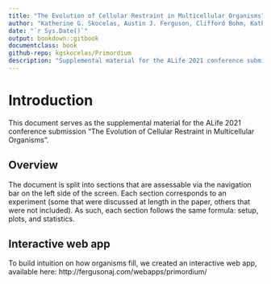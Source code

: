 ```yaml
---
title: "The Evolution of Cellular Restraint in Multicellular Organisms"
author: "Katherine G. Skocelas, Austin J. Ferguson, Clifford Bohm, Katherine Perry, Rosemary Adaji, Charles Ofria"
date: "`r Sys.Date()`"
output: bookdown::gitbook
documentclass: book
github-repo: kgskocelas/Primordium
description: "Supplemental material for the ALife 2021 conference submission"
---
```


# Introduction

This document serves as the supplemental material for the ALife 2021 conference submission "The Evolution of Cellular Restraint in Multicellular Organisms".

## Overview

The document is split into sections that are assessable via the navigation bar on the left side of the screen. 
Each section corresponds to an experiment (some that were discussed at length in the paper, others that were not included).
As such, each section follows the same formula: setup, plots, and statistics. 

## Interactive web app 

To build intuition on how organisms fill, we created an interactive web app, available here: http://fergusonaj.com/webapps/primordium/
